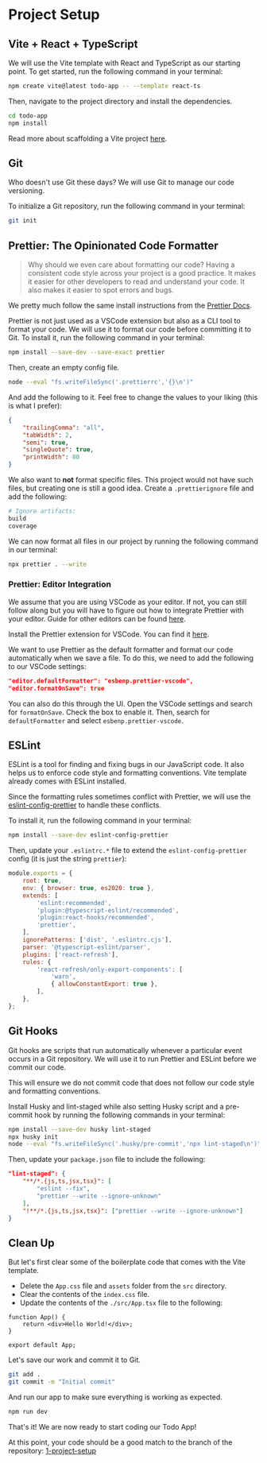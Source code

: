 
# Project Setup

<VideoEmbed
	id='ceoqAy8nFNE'
	title='Introduction and Project Setup | Todo App with React, TypeScript, TDD | Frontend Hire'
/>

## Vite + React + TypeScript

We will use the Vite template with React and TypeScript as our starting point. To get started, run the following command in your terminal:

```sh frame="none" showLineNumbers=false
npm create vite@latest todo-app -- --template react-ts
```

Then, navigate to the project directory and install the dependencies.

```sh frame="none" showLineNumbers=false
cd todo-app
npm install
```

Read more about scaffolding a Vite project [here](https://vitejs.dev/guide/#scaffolding-your-first-vite-project).

## Git

Who doesn't use Git these days? We will use Git to manage our code versioning.

To initialize a Git repository, run the following command in your terminal:

```sh frame="none" showLineNumbers=false
git init
```

## Prettier: The Opinionated Code Formatter

> Why should we even care about formatting our code? Having a consistent code style across your project is a good practice. It makes it easier for other developers to read and understand your code. It also makes it easier to spot errors and bugs.

We pretty much follow the same install instructions from the [Prettier Docs](https://prettier.io/docs/en/install).

Prettier is not just used as a VSCode extension but also as a CLI tool to format your code. We will use it to format our code before committing it to Git. To install it, run the following command in your terminal:

```sh frame="none" showLineNumbers=false
npm install --save-dev --save-exact prettier
```

Then, create an empty config file.

```sh frame="none" showLineNumbers=false
node --eval "fs.writeFileSync('.prettierrc','{}\n')"
```

And add the following to it. Feel free to change the values to your liking (this is what I prefer):

```json title=".prettierrc"
{
	"trailingComma": "all",
	"tabWidth": 2,
	"semi": true,
	"singleQuote": true,
	"printWidth": 80
}
```

We also want to **not** format specific files. This project would not have such files, but creating one is still a good idea. Create a `.prettierignore` file and add the following:

```sh frame="none" showLineNumbers=false
# Ignore artifacts:
build
coverage
```

We can now format all files in our project by running the following command in our terminal:

```sh frame="none" showLineNumbers=false
npx prettier . --write
```

### Prettier: Editor Integration

We assume that you are using VSCode as your editor. If not, you can still follow along but you will have to figure out how to integrate Prettier with your editor. Guide for other editors can be found [here](https://prettier.io/docs/en/editors).

Install the Prettier extension for VSCode. You can find it [here](https://marketplace.visualstudio.com/items?itemName=esbenp.prettier-vscode).

We want to use Prettier as the default formatter and format our code automatically when we save a file. To do this, we need to add the following to our VSCode settings:

```json frame="none" showLineNumbers=false
"editor.defaultFormatter": "esbenp.prettier-vscode",
"editor.formatOnSave": true
```

You can also do this through the UI. Open the VSCode settings and search for `formatOnSave`. Check the box to enable it. Then, search for `defaultFormatter` and select `esbenp.prettier-vscode`.

## ESLint

ESLint is a tool for finding and fixing bugs in our JavaScript code. It also helps us to enforce code style and formatting conventions. Vite template already comes with ESLint installed.

Since the formatting rules sometimes conflict with Prettier, we will use the [eslint-config-prettier](https://github.com/prettier/eslint-config-prettier#installation) to handle these conflicts.

To install it, run the following command in your terminal:

```sh frame="none" showLineNumbers=false
npm install --save-dev eslint-config-prettier
```

Then, update your `.eslintrc.*` file to extend the `eslint-config-prettier` config (it is just the string `prettier`):

```js {8}
module.exports = {
	root: true,
	env: { browser: true, es2020: true },
	extends: [
		'eslint:recommended',
		'plugin:@typescript-eslint/recommended',
		'plugin:react-hooks/recommended',
		'prettier',
	],
	ignorePatterns: ['dist', '.eslintrc.cjs'],
	parser: '@typescript-eslint/parser',
	plugins: ['react-refresh'],
	rules: {
		'react-refresh/only-export-components': [
			'warn',
			{ allowConstantExport: true },
		],
	},
};
```

## Git Hooks

Git hooks are scripts that run automatically whenever a particular event occurs in a Git repository. We will use it to run Prettier and ESLint before we commit our code.

This will ensure we do not commit code that does not follow our code style and formatting conventions.

Install Husky and lint-staged while also setting Husky script and a pre-commit hook by running the following commands in your terminal:

```sh frame="none" showLineNumbers=false
npm install --save-dev husky lint-staged
npx husky init
node --eval "fs.writeFileSync('.husky/pre-commit','npx lint-staged\n')"
```

Then, update your `package.json` file to include the following:

```json title="package.json"
"lint-staged": {
	"**/*.{js,ts,jsx,tsx}": [
		"eslint --fix",
		"prettier --write --ignore-unknown"
	],
	"!**/*.{js,ts,jsx,tsx}": ["prettier --write --ignore-unknown"]
}
```

## Clean Up

But let's first clear some of the boilerplate code that comes with the Vite template.

- Delete the `App.css` file and `assets` folder from the `src` directory.
- Clear the contents of the `index.css` file.
- Update the contents of the `./src/App.tsx` file to the following:

```tsx title="App.tsx"
function App() {
	return <div>Hello World!</div>;
}

export default App;
```

Let's save our work and commit it to Git.

```sh frame="none" showLineNumbers=false
git add .
git commit -m "Initial commit"
```

And run our app to make sure everything is working as expected.

```sh frame="none" showLineNumbers=false
npm run dev
```

That's it! We are now ready to start coding our Todo App!

At this point, your code should be a good match to the branch of the repository: [1-project-setup](https://github.com/Frontend-Hire/todo-app-react-tdd-typescript/tree/1-project-setup)
